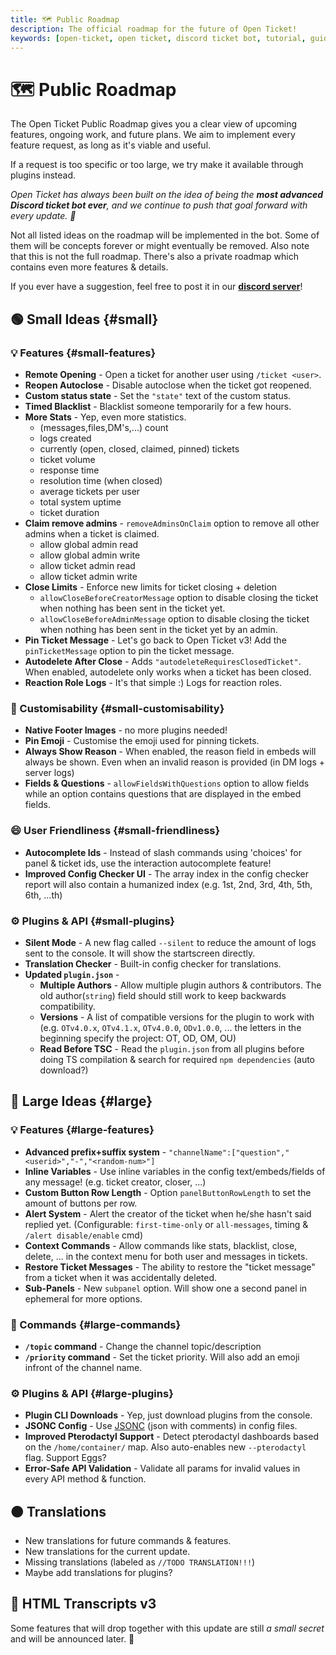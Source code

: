 ```yaml
---
title: 🗺️ Public Roadmap
description: The official roadmap for the future of Open Ticket!
keywords: [open-ticket, open ticket, discord ticket bot, tutorial, guide, article, roadmap, sneakpeaks, future, development]
---
```

<head>
    <link rel="apple-touch-icon" href="/img/logo_vertical.png"/>
</head>

# 🗺️ Public Roadmap
<FlexHorizontal>
<div style={{width:"50%"}} className="otdocs-flex-mobile-width">
The Open Ticket Public Roadmap gives you a clear view of upcoming features, ongoing work, and future plans.
We aim to implement every feature request, as long as it's viable and useful.

If a request is too specific or too large, we try make it available through plugins instead.

*Open Ticket has always been built on the idea of being the <C color="blue">**most advanced Discord ticket bot ever**</C>, and we continue to push that goal forward with every update. 🚀*

</div>
<div style={{width:"50%"}} className="otdocs-flex-mobile-width">
    <StyledTitle title="Public Roadmap" description="The future of Open Ticket"></StyledTitle>
</div>
</FlexHorizontal>

Not all listed ideas on the roadmap will be implemented in the bot. Some of them will be concepts forever or might eventually be removed.
Also note that this is not the full roadmap. There's also a private roadmap which contains even more features & details.

If you ever have a suggestion, feel free to post it in our [**discord server**](https://discord.dj-dj.be)!

<Divider></Divider>  
## 🟢 Small Ideas \{#small}
### 💡 Features \{#small-features}
- **Remote Opening** - Open a ticket for another user using `/ticket <user>`.
- **Reopen Autoclose** - Disable autoclose when the ticket got reopened.
- **Custom status state** - Set the `"state"` text of the custom status.
- **Timed Blacklist** - Blacklist someone temporarily for a few hours.
- **More Stats** - Yep, even more statistics.
    - (messages,files,DM's,...) count
    - logs created
    - currently (open, closed, claimed, pinned) tickets
    - ticket volume
    - response time
    - resolution time (when closed)
    - average tickets per user
    - total system uptime
    - ticket duration
- **Claim remove admins** - `removeAdminsOnClaim` option to remove all other admins when a ticket is claimed.
    - allow global admin read
    - allow global admin write
    - allow ticket admin read
    - allow ticket admin write
- **Close Limits** - Enforce new limits for ticket closing + deletion
    - `allowCloseBeforeCreatorMessage` option to disable closing the ticket when nothing has been sent in the ticket yet.
    - `allowCloseBeforeAdminMessage` option to disable closing the ticket when nothing has been sent in the ticket yet by an admin.
- **Pin Ticket Message** - Let's go back to Open Ticket v3! Add the `pinTicketMessage` option to pin the ticket message.
- **Autodelete After Close** - Adds `"autodeleteRequiresClosedTicket"`. When enabled, autodelete only works when a ticket has been closed.
- **Reaction Role Logs** - It's that simple :) Logs for reaction roles.

### 🎨 Customisability \{#small-customisability}
- **Native Footer Images** - no more plugins needed!
- **Pin Emoji** - Customise the emoji used for pinning tickets.
- **Always Show Reason** - When enabled, the reason field in embeds will always be shown. Even when an invalid reason is provided (in DM logs + server logs)
- **Fields & Questions** - `allowFieldsWithQuestions` option to allow fields while an option contains questions that are displayed in the embed fields.

### 😄 User Friendliness \{#small-friendliness}
- **Autocomplete Ids** - Instead of slash commands using 'choices' for panel & ticket ids, use the interaction autocomplete feature!
- **Improved Config Checker UI** - The array index in the config checker report will also contain a humanized index (e.g. 1st, 2nd, 3rd, 4th, 5th, 6th, ...th)

### ⚙️ Plugins & API \{#small-plugins}
- **Silent Mode** - A new flag called `--silent` to reduce the amount of logs sent to the console. It will show the startscreen directly.
- **Translation Checker** - Built-in config checker for translations.
- **Updated `plugin.json`** -
     - **Multiple Authors** - Allow multiple plugin authors & contributors. The old author(`string`) field should still work to keep backwards compatibility.
     - **Versions** - A list of compatible versions for the plugin to work with (e.g. `OTv4.0.x`, `OTv4.1.x`, `OTv4.0.0`, `ODv1.0.0`, ... the letters in the beginning specify the project: OT, OD, OM, OU) 
     - **Read Before TSC** - Read the `plugin.json` from all plugins before doing TS compilation & search for required `npm dependencies` (auto download?)

<Divider></Divider>  
## 🔵 Large Ideas \{#large}
### 💡 Features \{#large-features}
- **Advanced prefix+suffix system** - `"channelName":["question","<userid>","-","<random-num>"]`
- **Inline Variables** - Use inline variables in the config text/embeds/fields of any message! (e.g. ticket creator, closer, ...)
- **Custom Button Row Length** - Option `panelButtonRowLength` to set the amount of buttons per row.
- **Alert System** - Alert the creator of the ticket when he/she hasn't said replied yet. (Configurable: `first-time-only` or `all-messages`, timing & `/alert disable/enable` cmd)
- **Context Commands** - Allow commands like stats, blacklist, close, delete, ... in the context menu for both user and messages in tickets.
- **Restore Ticket Messages** - The ability to restore the "ticket message" from a ticket when it was accidentally deleted.
- **Sub-Panels** - New `subpanel` option. Will show one a second panel in ephemeral for more options.

### 📢 Commands \{#large-commands}
- **`/topic` command** - Change the channel topic/description
- **`/priority` command** - Set the ticket priority. Will also add an emoji infront of the channel name.

### ⚙️ Plugins & API \{#large-plugins}
- **Plugin CLI Downloads** - Yep, just download plugins from the console.
- **JSONC Config** - Use [JSONC](https://www.npmjs.com/package/jsonc) (json with comments) in config files.
- **Improved Pterodactyl Support** - Detect pterodactyl dashboards based on the `/home/container/` map. Also auto-enables new `--pterodactyl` flag. Support Eggs?
- **Error-Safe API Validation** - Validate all params for invalid values in every API method & function.

<Divider></Divider>  
## 🟠 Translations
- New translations for future commands & features.
- New translations for the current update.
- Missing translations (labeled as `//TODO TRANSLATION!!!`)
- Maybe add translations for plugins?

<Divider></Divider>  
## 🔴 HTML Transcripts v3
Some features that will drop together with this update are still *a small secret* and will be announced later. 👀